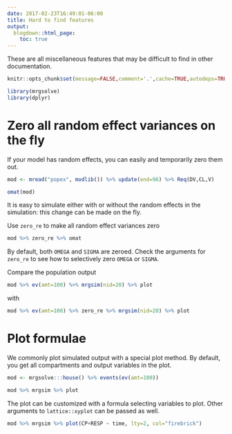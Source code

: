 ```yaml
---
date: 2017-02-23T16:49:01-06:00
title: Hard to find features
output: 
  blogdown::html_page:
    toc: true
---
```


These are all miscellaneous features that may be difficult to find in other documentation.


```r
knitr::opts_chunk$set(message=FALSE,comment='.',cache=TRUE,autodeps=TRUE)
```

```r
library(mrgsolve)
library(dplyr)
```


# Zero all random effect variances on the fly

If your model has random effects, you can easily and temporarily zero them out. 
```r
mod <- mread("popex", modlib()) %>% update(end=96) %>% Req(DV,CL,V)

omat(mod)
```

It is easy to simulate either with or without the random effects in the simulation: this change can be made on the fly.

Use `zero_re` to make all random effect variances zero
```r
mod %>% zero_re %>% omat
```

By default, both `OMEGA` and `SIGMA` are zeroed.  Check the arguments for `zero_re` to see how to selectively zero `OMEGA` or `SIGMA`.

Compare the population output 

```r
mod %>% ev(amt=100) %>% mrgsim(nid=20) %>% plot
```

with 

```r
mod %>% ev(amt=100) %>% zero_re %>% mrgsim(nid=20) %>% plot
```




# Plot formulae
We commonly plot simulated output with a special plot method.  By default, you get all
compartments and output variables in the plot.

```r
mod <- mrgsolve:::house() %>% events(ev(amt=100))

mod %>% mrgsim %>% plot
```


The plot can be customized with a formula selecting variables to plot. Other arguments 
to `lattice::xyplot` can be passed as well.
```r
mod %>% mrgsim %>% plot(CP+RESP ~ time, lty=2, col="firebrick")
```

